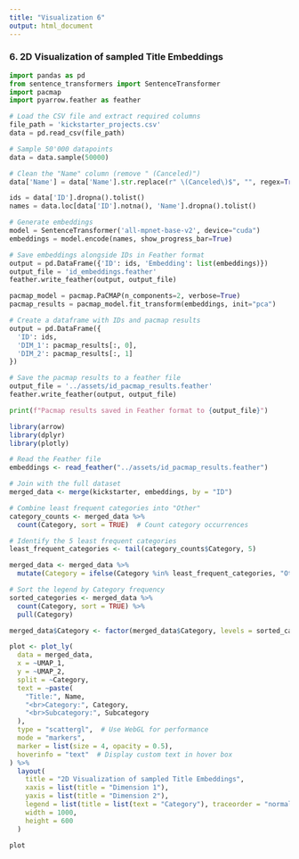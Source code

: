 ```yaml
---
title: "Visualization 6"
output: html_document
---
```


### 6. 2D Visualization of sampled Title Embeddings

```python
import pandas as pd
from sentence_transformers import SentenceTransformer
import pacmap
import pyarrow.feather as feather

# Load the CSV file and extract required columns
file_path = 'kickstarter_projects.csv'
data = pd.read_csv(file_path)

# Sample 50'000 datapoints
data = data.sample(50000)

# Clean the "Name" column (remove " (Canceled)")
data['Name'] = data['Name'].str.replace(r" \(Canceled\)$", "", regex=True)

ids = data['ID'].dropna().tolist()
names = data.loc[data['ID'].notna(), 'Name'].dropna().tolist()

# Generate embeddings
model = SentenceTransformer('all-mpnet-base-v2', device="cuda")
embeddings = model.encode(names, show_progress_bar=True)

# Save embeddings alongside IDs in Feather format
output = pd.DataFrame({'ID': ids, 'Embedding': list(embeddings)})
output_file = 'id_embeddings.feather'
feather.write_feather(output, output_file)

pacmap_model = pacmap.PaCMAP(n_components=2, verbose=True)
pacmap_results = pacmap_model.fit_transform(embeddings, init="pca")

# Create a dataframe with IDs and pacmap results
output = pd.DataFrame({
  'ID': ids,
  'DIM_1': pacmap_results[:, 0],
  'DIM_2': pacmap_results[:, 1]
})

# Save the pacmap results to a feather file
output_file = '../assets/id_pacmap_results.feather'
feather.write_feather(output, output_file)

print(f"Pacmap results saved in Feather format to {output_file}")

```

```r
library(arrow)
library(dplyr)
library(plotly)

# Read the Feather file
embeddings <- read_feather("../assets/id_pacmap_results.feather")

# Join with the full dataset
merged_data <- merge(kickstarter, embeddings, by = "ID")

# Combine least frequent categories into "Other"
category_counts <- merged_data %>%
  count(Category, sort = TRUE)  # Count category occurrences

# Identify the 5 least frequent categories
least_frequent_categories <- tail(category_counts$Category, 5)

merged_data <- merged_data %>%
  mutate(Category = ifelse(Category %in% least_frequent_categories, "Other", Category))

# Sort the legend by Category frequency
sorted_categories <- merged_data %>%
  count(Category, sort = TRUE) %>%
  pull(Category)

merged_data$Category <- factor(merged_data$Category, levels = sorted_categories)

plot <- plot_ly(
  data = merged_data,
  x = ~UMAP_1,
  y = ~UMAP_2,
  split = ~Category,
  text = ~paste(
    "Title:", Name,
    "<br>Category:", Category,
    "<br>Subcategory:", Subcategory
  ),
  type = "scattergl",  # Use WebGL for performance
  mode = "markers",
  marker = list(size = 4, opacity = 0.5),
  hoverinfo = "text"  # Display custom text in hover box
) %>%
  layout(
    title = "2D Visualization of sampled Title Embeddings",
    xaxis = list(title = "Dimension 1"),
    yaxis = list(title = "Dimension 2"),
    legend = list(title = list(text = "Category"), traceorder = "normal"),
    width = 1000,
    height = 600
  )

plot
```